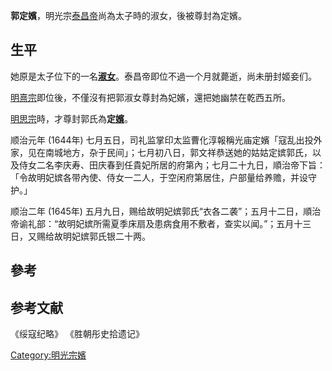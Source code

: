 {{東亞女性歷史人物
|名稱 = 定嬪 郭氏
|身份 = 明朝妃嫔
|位號 =無→嬪（尊封）
|徽號 =定
|夫= [[明光宗|明光宗]]
}}
'''郭定嬪'''，明光宗[[泰昌帝|泰昌帝]]尚為太子時的淑女，後被尊封為定嬪。

==生平==

她原是太子位下的一名'''[[淑女|淑女]]'''。泰昌帝即位不過一个月就薨逝，尚未册封姬妾们。

[[明熹宗|明熹宗]]即位後，不僅沒有把郭淑女尊封為妃嬪，還把她幽禁在乾西五所。

[[明思宗|明思宗]]時，才尊封郭氏為'''定[[嬪|嬪]]'''。

顺治元年 (1644年) 七月五日，司礼监掌印太监曹化淳報稱光庙定嬪「寇乱出投外家，见在南城地方，杂于民间」；七月初八日，郭文祥恭送她的姑姑定嫔郭氏，以及侍女二名李庆寿、田庆春到任貴妃所居的府第內；七月二十九日，順治帝下旨：「令故明妃嫔各带內使、侍女一二人，于空闲府第居住，户部量给养赡，并设守护。」

顺治二年 (1645年) 五月九日，赐给故明妃嫔郭氏“衣各二袭”；五月十二日，順治帝谕礼部：“故明妃嫔所需夏季床扇及患病食用不敷者，查实以闻。”；五月十三日，又赐给故明妃嫔郭氏银二十两。

==參考==
{{reflist}}

==参考文献==
《绥寇纪略》
《胜朝彤史拾遗记》

{{明光宗皇室}}
[[Category:明光宗嬪|Category:明光宗嬪]]